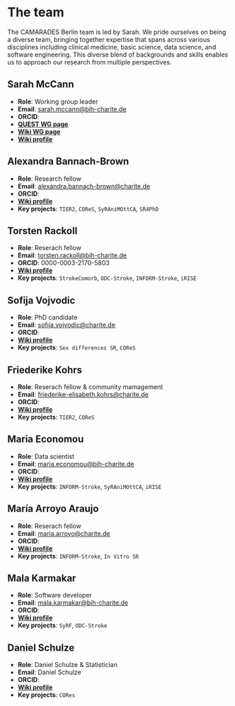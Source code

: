 # The team

The CAMARADES Berlin team is led by Sarah. We pride ourselves on being a diverse team, bringing together expertise that spans across various disciplines including clinical medicine, basic science, data science, and software engineering. This diverse blend of backgrounds and skills enables us to approach our research from multiple perspectives.

## Sarah McCann
-   **Role**: Working group leader
-   **Email**: [sarah.mccann@bih-charite.de](mailto:sarah.mccann@bih-charite.de)
-   **ORCID**:
-   [**QUEST WG page**](https://www.bihealth.org/en/quest/teams/team/research-group-mccann)
-   [**Wiki WG page**](https://quest-wiki.premier.charite.de/index.php/Research_Group_McCann)
-   [**Wiki profile**](https://quest-wiki.premier.charite.de/index.php/Sarah_McCann)

## Alexandra Bannach-Brown
-   **Role**: Research fellow
-   **Email**: [alexandra.bannach-brown@charite.de](mailto:alexandra.bannach-brown@charite.de)
-   **ORCID**:
-   [**Wiki profile**](https://quest-wiki.premier.charite.de/index.php/Alexandra_Bannach-Brown)
-   **Key projects**: `TIER2`, `COReS`, `SyRAniMOttCA`, `SR4PhD`

## Torsten Rackoll
-   **Role**: Reserach fellow
-   **Email**: [torsten.rackoll@bih-charite.de](mailto:torsten.rackoll@bih-charite.de)
-   **ORCID**: 0000-0003-2170-5803
-   [**Wiki profile**](https://quest-wiki.premier.charite.de/index.php/Torsten_Rackoll)
-   **Key projects**: `StrokeComorb`, `ODC-Stroke`, `INFORM-Stroke`, `iRISE`

## Sofija Vojvodic
-   **Role**: PhD candidate
-   **Email**: 	[sofija.vojvodic@charite.de](mailto:sofija.vojvodic@charite.de)
-   **ORCID**:
-   [**Wiki profile**](https://quest-wiki.premier.charite.de/index.php/Sofija_Vojvodic)
-   **Key projects**: `Sex differences SR`, `COReS`

## Friederike Kohrs
-   **Role**: Reserach fellow & community mamagement
-   **Email**: [friederike-elisabeth.kohrs@charite.de](mailto:friederike-elisabeth.kohrs@charite.de)
-   **ORCID**:
-   [**Wiki profile**](https://quest-wiki.premier.charite.de/index.php/Friederike_Kohrs)
-   **Key projects**: `TIER2`, `COReS`

## Maria Economou
-   **Role**: Data scientist
-   **Email**: [maria.economou@bih-charite.de](mailto:maria.economou@bih-charite.de)
-   **ORCID**:
-   [**Wiki profile**](https://quest-wiki.premier.charite.de/index.php/Maria_Economou)
-   **Key projects**: `INFORM-Stroke`, `SyRAniMOttCA`, `iRISE`

## María Arroyo Araujo
-   **Role**: Reserach fellow
-   **Email**: [maria.arroyo@charite.de](mailto:maria.arroyo@charite.de)
-   **ORCID**:
-   [**Wiki profile**](https://quest-wiki.premier.charite.de/index.php/Mar%C3%ADa_Arroyo_Araujo)
-   **Key projects**: `INFORM-Stroke`, `In Vitro SR`

## Mala Karmakar
-   **Role**: Software developer
-   **Email**: [mala.karmakar@bih-charite.de](mailto:mala.karmakar@bih-charite.de)
-   **ORCID**:
-   [**Wiki profile**](https://quest-wiki.premier.charite.de/index.php/Mala_Karmakar)
-   **Key projects**: `SyRF`, `ODC-Stroke`

## Daniel Schulze
-   **Role**: Daniel Schulze & Statistician
-   **Email**: Daniel Schulze
-   **ORCID**:
-   [**Wiki profile**](https://quest-wiki.premier.charite.de/index.php/Daniel_Schulze)
-   **Key projects**: `CORes`
